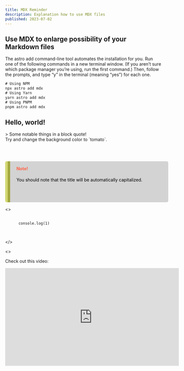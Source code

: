 ```yaml
---
title: MDX Reminder
description: Explanation how to use MDX files
published: 2023-07-02
---
```


## Use MDX to enlarge possibility of your Markdown files

The astro add command-line tool automates the installation for you. Run one of the following commands in a new terminal window. (If you aren’t sure which package manager you’re using, run the first command.) Then, follow the prompts, and type “y” in the terminal (meaning “yes”) for each one.

```js
# Using NPM
npx astro add mdx
# Using Yarn
yarn astro add mdx
# Using PNPM
pnpm astro add mdx
```

## Hello, world!

<div className="note">
  > Some notable things in a block quote!
</div>


<div style={{padding: '1rem', backgroundColor: 'tomato'}}>
  Try and change the background color to `tomato`.

</div>

<br></br>

<div style="padding: 0.15% 2% 7% 4%;
  margin-top: 0em;
  border-radius: 5px;
  background-color: lightgrey;
  color: black;
  width: 30rem; 
  height: 6rem;
  border-left: 1rem ridge rgba(211, 220, 50, .6)">
<p style="line-height: 1.3"><font style="color: tomato; font-weight: bold">Note!</font>
<br></br>You should note that the title will be automatically capitalized.</p>
</div>

<>
  <pre>
    <code className="language-js" meta='filename="index.js"'>
      console.log(1)
    </code>
  </pre>
</>

<>
  <p>Check out this video:</p>
     <iframe width="560" height="315" src="https://www.youtube.com/embed/aMRRNC1J6tU" title="YouTube video player" frameborder="0" allow="accelerometer; autoplay; clipboard-write; encrypted-media; gyroscope; picture-in-picture; web-share" allowfullscreen></iframe>
</>


